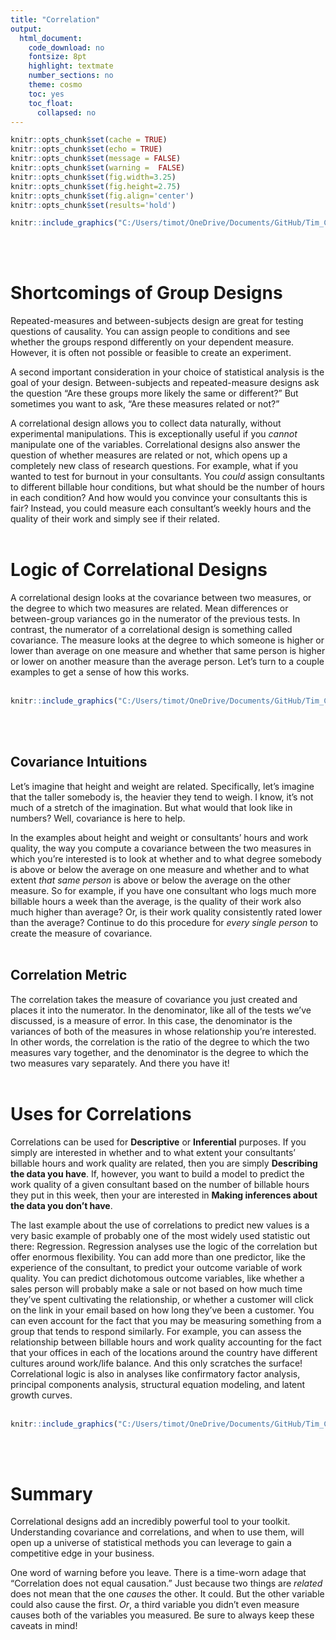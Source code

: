 ```yaml
---
title: "Correlation"
output:
  html_document:
    code_download: no
    fontsize: 8pt
    highlight: textmate
    number_sections: no
    theme: cosmo
    toc: yes
    toc_float:
      collapsed: no
---
```


```r
knitr::opts_chunk$set(cache = TRUE)
knitr::opts_chunk$set(echo = TRUE)
knitr::opts_chunk$set(message = FALSE)
knitr::opts_chunk$set(warning =  FALSE)
knitr::opts_chunk$set(fig.width=3.25)
knitr::opts_chunk$set(fig.height=2.75)
knitr::opts_chunk$set(fig.align='center') 
knitr::opts_chunk$set(results='hold') 
```
```r
knitr::include_graphics("C:/Users/timot/OneDrive/Documents/GitHub/Tim_Carsel.github.io/cool_graph.jpg")
```
<br/><br/>


# Shortcomings of Group Designs
Repeated-measures and between-subjects design are great for testing questions of causality. You can assign people to conditions and see whether the groups respond differently on your dependent measure. However, it is often not possible or feasible to create an experiment.


A second important consideration in your choice of statistical analysis is the goal of your design. Between-subjects and repeated-measure designs ask the question “Are these groups more likely the same or different?” But sometimes you want to ask, “Are these measures related or not?” 


A correlational design allows you to collect data naturally, without experimental manipulations. This is exceptionally useful if you *cannot* manipulate one of the variables. Correlational designs also answer the question of whether measures are related or not, which opens up a completely new class of research questions. For example, what if you wanted to test for burnout in your consultants. You *could* assign consultants to different billable hour conditions, but what should be the number of hours in each condition? And how would you convince your consultants this is fair? Instead, you could measure each consultant’s weekly hours and the quality of their work and simply see if their related.
<br/><br/>


# Logic of Correlational Designs
A correlational design looks at the covariance between two measures, or the degree to which two measures are related. Mean differences or between-group variances go in the numerator of the previous tests. In contrast, the numerator of a correlational design is something called covariance. The measure looks at the degree to which someone is higher or lower than average on one measure and whether that same person is higher or lower on another measure than the average person. Let’s turn to a couple examples to get a sense of how this works.
<br/><br/>


```r
knitr::include_graphics("C:/Users/timot/OneDrive/Documents/GitHub/Tim_Carsel.github.io/dude_scatter.jpg")
```
<br/><br/>


## Covariance Intuitions
Let’s imagine that height and weight are related. Specifically, let’s imagine that the taller somebody is, the heavier they tend to weigh. I know, it’s not much of a stretch of the imagination. But what would that look like in numbers? Well, covariance is here to help.


In the examples about height and weight or consultants’ hours and work quality, the way you compute a covariance between the two measures in which you’re interested is to look at whether and to what degree somebody is above or below the average on one measure and whether and to what extent *that same person* is above or below the average on the other measure. So for example, if you have one consultant who logs much more billable hours a week than the average, is the quality of their work also much higher than average? Or, is their work quality consistently rated lower than the average? Continue to do this procedure for *every single person* to create the measure of covariance. 
<br/><br/>


## Correlation Metric
The correlation takes the measure of covariance you just created and places it into the numerator. In the denominator, like all of the tests we’ve discussed, is a measure of error. In this case, the denominator is the variances of both of the measures in whose relationship you’re interested. In other words, the correlation is the ratio of the degree to which the two measures vary together, and the denominator is the degree to which the two measures vary separately. And there you have it!
<br/><br/>


# Uses for Correlations
Correlations can be used for **Descriptive** or **Inferential** purposes. If you simply are interested in whether and to what extent your consultants’ billable hours and work quality are related, then you are simply **Describing the data you have**. If, however, you want to build a model to predict the work quality of a given consultant based on the number of billable hours they put in this week, then your are interested in **Making inferences about the data you don’t have**.


The last example about the use of correlations to predict new values is a very basic example of probably one of the most widely used statistic out there:  Regression. Regression analyses use the logic of the correlation but offer enormous flexibility. You can add more than one predictor, like the experience of the consultant, to predict your outcome variable of work quality. You can predict dichotomous outcome variables, like whether a sales person will probably make a sale or not based on how much time they’ve spent cultivating the relationship, or whether a customer will click on the link in your email based on how long they’ve been a customer. You can even account for the fact that you may be measuring something from a group that tends to respond similarly. For example, you can assess the relationship between billable hours and work quality accounting for the fact that your offices in each of the locations around the country have different cultures around work/life balance. And this only scratches the surface! Correlational logic is also in analyses like confirmatory factor analysis, principal components analysis, structural equation modeling, and latent growth curves. 
<br/><br/>


```r
knitr::include_graphics("C:/Users/timot/OneDrive/Documents/GitHub/Tim_Carsel.github.io/sCATterplot.jpg")
```
<br/><br/>


# Summary
Correlational designs add an incredibly powerful tool to your toolkit. Understanding covariance and correlations, and when to use them, will open up a universe of statistical methods you can leverage to gain a competitive edge in your business. 


One word of warning before you leave. There is a time-worn adage that “Correlation does not equal causation.” Just because two things are *related* does not mean that the one *causes* the other. It could. But the other variable could also cause the first. *Or*, a third variable you didn’t even measure causes both of the variables you measured. Be sure to always keep these caveats in mind!
